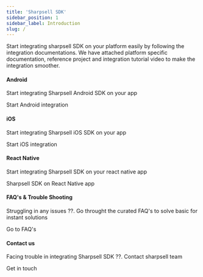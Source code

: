 ```yaml
---
title: 'Sharpsell SDK'
sidebar_position: 1
sidebar_label: Introduction
slug: /
---
```


Start integrating sharpsell SDK on your platform easily by following the integration documentations. We have attached platform specific documentation, reference project and integration tutorial video  to make the integration smoother.
 
<div className='gallery'>
 <div className='card'>
    <h4>Android</h4>
    <p>Start integrating Sharpsell Android SDK on your app</p>
    <VersionedLink to='/category/android'>
       Start Android integration <ArrowRight className='arrow' />
    </VersionedLink>
  </div>
  <div className='card'>
    <h4>iOS</h4>
    <p>Start integrating Sharpsell iOS SDK on your app</p>
    <VersionedLink to='/category/ios'>
     Start iOS integration <ArrowRight className='arrow' />
    </VersionedLink>
  </div>
  <div className='card'>
    <h4>React Native</h4>
    <p>Start integrating Sharpsell SDK on your react native app</p>
    <VersionedLink to='/category/react-native'>Sharpsell SDK on React Native app <ArrowRight className='arrow' />
    </VersionedLink>
  </div>
  <div className='card'>
    <h4>FAQ's & Trouble Shooting</h4>
    <p>Struggling in any issues ??. Go throught the curated FAQ's to solve basic for instant solutions </p>
    <VersionedLink to='/faq/'>
      Go to FAQ's<ArrowRight className='arrow' />
    </VersionedLink>
  </div>
  <div className='card'>
    <h4>Contact us</h4>
    <p>Facing trouble in integrating Sharpsell SDK ??. Contact sharpsell team</p>
    <VersionedLink to='/contact-us'>
      Get in touch <ArrowRight className='arrow' />
    </VersionedLink>
  </div>
</div>
